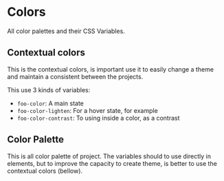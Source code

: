
<Meta title="Getting Started|Styles/Colors" />

# Colors

All color palettes and their CSS Variables.

## Contextual colors

This is the contextual colors, is important use it to easily change a theme and maintain a consistent between the projects.

This use 3 kinds of variables:

- `foo-color`: A main state
- `foo-color-lighten`: For a hover state, for example
- `foo-color-contrast`: To using inside a color, as a contrast

<ColorPalette>
  <ColorItem
    title="Default"
    subtitle="A neutral color"
    colors={[
      'var(--default-color)',
      'var(--default-color-lighten)',
      'var(--default-color-contrast)',
    ]}
  />
  <ColorItem
    title="Primary"
    subtitle="Primary color, used in the most of cases"
    colors={[
      'var(--primary-color)',
      'var(--primary-color-lighten)',
      'var(--primary-color-contrast)',
    ]}
  />
  <ColorItem
    title="Secondary"
    subtitle="Secondary color, used in some cases"
    colors={[
      'var(--secondary-color)',
      'var(--secondary-color-lighten)',
      'var(--secondary-color-contrast)',
    ]}
  />
  <ColorItem
    title="Success"
    subtitle="Success color, used for example in nice results"
    colors={[
      'var(--success-color)',
      'var(--success-color-lighten)',
      'var(--success-color-contrast)',
    ]}
  />
  <ColorItem
    title="Danger"
    subtitle="Danger color, used for example in errors"
    colors={[
      'var(--danger-color)',
      'var(--danger-color-lighten)',
      'var(--danger-color-contrast)',
    ]}
  />
  <ColorItem
    title="Disabled"
    subtitle="Used just in disabled states"
    colors={['var(--disabled-color)', 'var(--disabled-color-contrast)']}
  />
  <ColorItem
    title="Text"
    subtitle="Used just in text colors"
    colors={['var(--text-color)', 'var(--text-color-lighten)']}
  />
</ColorPalette>

## Color Palette

This is all color palette of project. The variables should to use directly in elements, but to improve the capacity to create theme, is better to use the contextual colors (bellow).

<ColorPalette>
  <ColorItem
    title="Monochrome"
    colors={[
      'var(--white)',
      'var(--gray-1)',
      'var(--gray-2)',
      'var(--gray-3)',
      'var(--gray-4)',
      'var(--black)',
    ]}
  />
  <ColorItem
    title="Blue"
    colors={[
      'var(--blue-1)',
      'var(--blue-2)',
      'var(--blue-3)',
      'var(--blue-4)',
    ]}
  />
  <ColorItem title="Green" colors={['var(--green-1)']} />
  <ColorItem title="Orange" colors={['var(--orange-1)']} />
  <ColorItem title="Purple" colors={['var(--purple-1)']} />
  <ColorItem title="Red" colors={['var(--red-1)', 'var(--red-2)']} />
</ColorPalette>